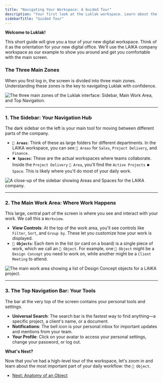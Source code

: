 ```yaml
---
title: "Navigating Your Workspace: A Guided Tour"
description: "Your first look at the Luklak workspace. Learn about the key areas of the user interface, including the sidebar, spaces, and the main work area, using the LAIKA system as your guide."
sidebarTitle: "Guided Tour"
---
```


**Welcome to Luklak!**

<Info>
This short guide will give you a tour of your new digital workspace. Think of it as the orientation for your new digital office. We'll use the LAIKA company workspace as our example to show you around and get you comfortable with the main screen.
</Info>

### **The Three Main Zones**

When you first log in, the screen is divided into three main zones. Understanding these zones is the key to navigating Luklak with confidence.

![The three main zones of the Luklak interface: Sidebar, Main Work Area, and Top Navigation.](https://path/to/main-layout-annotated.png)

---

### **1. The Sidebar: Your Navigation Hub**

The dark sidebar on the left is your main tool for moving between different parts of the company.

- **`📂 Areas`**: Think of these as large folders for different departments. In the LAIKA workspace, you can see `📂 Areas` for `Sales`, `Project Delivery`, and `Finance`.
- **`⏹️ Spaces`**: These are the actual workspaces where teams collaborate. Inside the `Project Delivery` `📂 Area`, you'll find the `Active Projects` `⏹️ Space`. This is likely where you'll do most of your daily work.

![A close-up of the sidebar showing Areas and Spaces for the LAIKA company.](https://path/to/sidebar-closeup.png)

---

### **2. The Main Work Area: Where Work Happens**

This large, central part of the screen is where you see and interact with your work. We call this a `Workview`.

- **View Controls**: At the top of the work area, you'll see controls like `Filter`, `Sort`, and `Group by`. These let you customize how your work is displayed.
- **`🧊 Objects`**: Each item in the list (or card on a board) is a single piece of work, which we call an `🧊 Object`. For example, one `🧊 Object` might be a `Design Concept` you need to work on, while another might be a `Client Meeting` to attend.

![The main work area showing a list of Design Concept objects for a LAIKA project.](https://path/to/main-work-area.png)

---

### **3. The Top Navigation Bar: Your Tools**

The bar at the very top of the screen contains your personal tools and settings.

- **Universal Search**: The search bar is the fastest way to find anything—a specific project, a client's name, or a document.
- **Notifications**: The bell icon is your personal inbox for important updates and mentions from your team.
- **Your Profile**: Click on your avatar to access your personal settings, change your password, or log out.

**What's Next?**

Now that you've had a high-level tour of the workspace, let's zoom in and learn about the most important part of your daily workflow: the `🧊 Object`.

- [Next: Anatomy of an Object](/04-user-guides/01-the-first-day-experience/understanding-a-laika-object)